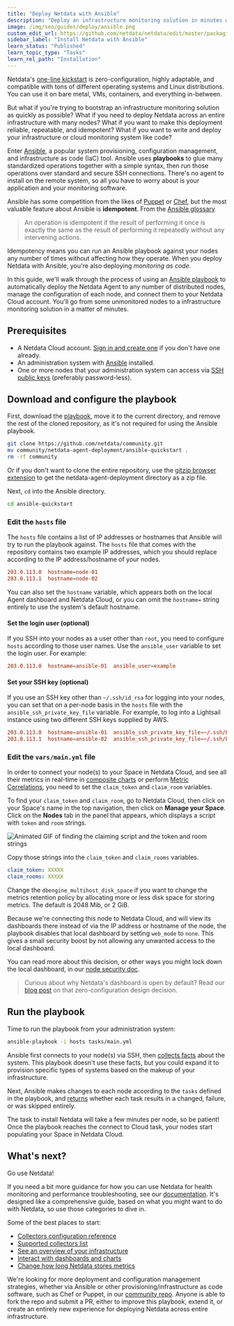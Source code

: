```yaml
---
title: "Deploy Netdata with Ansible"
description: "Deploy an infrastructure monitoring solution in minutes with the Netdata Agent and Ansible. Use and customize a simple playbook for monitoring as code."
image: /img/seo/guides/deploy/ansible.png
custom_edit_url: https://github.com/netdata/netdata/edit/master/packaging/installer/methods/ansible.md
sidebar_label: "Install Netdata with Ansible"
learn_status: "Published"
learn_topic_type: "Tasks"
learn_rel_path: "Installation"
---
```



Netdata's [one-line kickstart](/docs/nightly/getting-started/install-netdata#install-on-linux-with-one-line-installer) is zero-configuration, highly adaptable, and compatible with tons
of different operating systems and Linux distributions. You can use it on bare metal, VMs, containers, and everything
in-between.

But what if you're trying to bootstrap an infrastructure monitoring solution as quickly as possible? What if you need to
deploy Netdata across an entire infrastructure with many nodes? What if you want to make this deployment reliable,
repeatable, and idempotent? What if you want to write and deploy your infrastructure or cloud monitoring system like
code?

Enter [Ansible](https://ansible.com), a popular system provisioning, configuration management, and infrastructure as
code (IaC) tool. Ansible uses **playbooks** to glue many standardized operations together with a simple syntax, then run
those operations over standard and secure SSH connections. There's no agent to install on the remote system, so all you
have to worry about is your application and your monitoring software. 

Ansible has some competition from the likes of [Puppet](https://puppet.com/) or [Chef](https://www.chef.io/), but the
most valuable feature about Ansible is **idempotent**. From the [Ansible
glossary](https://docs.ansible.com/ansible/latest/reference_appendices/glossary.html)

> An operation is idempotent if the result of performing it once is exactly the same as the result of performing it
> repeatedly without any intervening actions.

Idempotency means you can run an Ansible playbook against your nodes any number of times without affecting how they
operate. When you deploy Netdata with Ansible, you're also deploying _monitoring as code_.

In this guide, we'll walk through the process of using an [Ansible
playbook](https://github.com/netdata/community/tree/main/configuration-management/ansible-quickstart/) to automatically
deploy the Netdata Agent to any number of distributed nodes, manage the configuration of each node, and connect them to
your Netdata Cloud account. You'll go from some unmonitored nodes to a infrastructure monitoring solution in a matter of
minutes.

## Prerequisites

-   A Netdata Cloud account. [Sign in and create one](https://app.netdata.cloud) if you don't have one already.
-   An administration system with [Ansible](https://www.ansible.com/) installed.
-   One or more nodes that your administration system can access via [SSH public
    keys](https://git-scm.com/book/en/v2/Git-on-the-Server-Generating-Your-SSH-Public-Key) (preferably password-less).

## Download and configure the playbook

First, download the
[playbook](https://github.com/netdata/community/tree/main/netdata-agent-deployment/ansible-quickstart), move it to the
current directory, and remove the rest of the cloned repository, as it's not required for using the Ansible playbook.

```bash
git clone https://github.com/netdata/community.git
mv community/netdata-agent-deployment/ansible-quickstart .
rm -rf community
```

Or if you don't want to clone the entire repository, use the [gitzip browser extension](https://gitzip.org/) to get the netdata-agent-deployment directory as a zip file.

Next, `cd` into the Ansible directory.

```bash
cd ansible-quickstart
```

### Edit the `hosts` file

The `hosts` file contains a list of IP addresses or hostnames that Ansible will try to run the playbook against. The
`hosts` file that comes with the repository contains two example IP addresses, which you should replace according to the
IP address/hostname of your nodes. 

```conf
203.0.113.0  hostname=node-01
203.0.113.1  hostname=node-02 
```

You can also set the `hostname` variable, which appears both on the local Agent dashboard and Netdata Cloud, or you can
omit the `hostname=` string entirely to use the system's default hostname.

#### Set the login user (optional)

If you SSH into your nodes as a user other than `root`, you need to configure `hosts` according to those user names. Use
the `ansible_user` variable to set the login user. For example:

```conf
203.0.113.0  hostname=ansible-01  ansible_user=example
```

#### Set your SSH key (optional)

If you use an SSH key other than `~/.ssh/id_rsa` for logging into your nodes, you can set that on a per-node basis in
the `hosts` file with the `ansible_ssh_private_key_file` variable. For example, to log into a Lightsail instance using
two different SSH keys supplied by AWS.

```conf
203.0.113.0  hostname=ansible-01  ansible_ssh_private_key_file=~/.ssh/LightsailDefaultKey-us-west-2.pem
203.0.113.1  hostname=ansible-02  ansible_ssh_private_key_file=~/.ssh/LightsailDefaultKey-us-east-1.pem
```

### Edit the `vars/main.yml` file

In order to connect your node(s) to your Space in Netdata Cloud, and see all their metrics in real-time in [composite
charts](/docs/nightly/operations/netdata-cloud-visualizations/see-an-overview-of-your-infrastructure) or perform [Metric
Correlations](/docs/nightly/operations/metric-correlations), you need to set the `claim_token`
and `claim_room` variables.

To find your `claim_token` and `claim_room`, go to Netdata Cloud, then click on your Space's name in the top navigation,
then click on **Manage your Space**. Click on the **Nodes** tab in the panel that appears, which displays a script with
`token` and `room` strings. 

![Animated GIF of finding the claiming script and the token and room
strings](https://user-images.githubusercontent.com/1153921/98740235-f4c3ac00-2367-11eb-8ffd-e9ab0f04c463.gif)

Copy those strings into the `claim_token` and `claim_rooms` variables.

```yml
claim_token: XXXXX
claim_rooms: XXXXX
```

Change the `dbengine_multihost_disk_space` if you want to change the metrics retention policy by allocating more or less
disk space for storing metrics. The default is 2048 Mib, or 2 GiB. 

Because we're connecting this node to Netdata Cloud, and will view its dashboards there instead of via the IP address or
hostname of the node, the playbook disables that local dashboard by setting `web_mode` to `none`. This gives a small
security boost by not allowing any unwanted access to the local dashboard.

You can read more about this decision, or other ways you might lock down the local dashboard, in our [node security
doc](/docs/nightly/setup/secure-your-nodes).

> Curious about why Netdata's dashboard is open by default? Read our [blog
> post](https://www.netdata.cloud/blog/netdata-agent-dashboard/) on that zero-configuration design decision.

## Run the playbook

Time to run the playbook from your administration system:

```bash
ansible-playbook -i hosts tasks/main.yml
```

Ansible first connects to your node(s) via SSH, then [collects
facts](https://docs.ansible.com/ansible/latest/user_guide/playbooks_vars_facts.html#ansible-facts) about the system.
This playbook doesn't use these facts, but you could expand it to provision specific types of systems based on the
makeup of your infrastructure.

Next, Ansible makes changes to each node according to the `tasks` defined in the playbook, and
[returns](https://docs.ansible.com/ansible/latest/reference_appendices/common_return_values.html#changed) whether each
task results in a changed, failure, or was skipped entirely.

The task to install Netdata will take a few minutes per node, so be patient! Once the playbook reaches the connect to Cloud
task, your nodes start populating your Space in Netdata Cloud.

## What's next?

Go use Netdata!

If you need a bit more guidance for how you can use Netdata for health monitoring and performance troubleshooting, see
our [documentation](https://learn.netdata.cloud/docs). It's designed like a comprehensive guide, based on what you might
want to do with Netdata, so use those categories to dive in.

Some of the best places to start:

-   [Collectors configuration reference](/docs/nightly/concepts/collectors-ref)
-   [Supported collectors list](/docs/nightly/integrations/monitor)
-   [See an overview of your infrastructure](/docs/nightly/operations/netdata-cloud-visualizations/see-an-overview-of-your-infrastructure)
-   [Interact with dashboards and charts](/docs/nightly/operations/netdata-cloud-visualizations/interact-with-dashboards-and-charts)
-   [Change how long Netdata stores metrics](/docs/nightly/setup/change-how-long-netdata-stores-metrics)

We're looking for more deployment and configuration management strategies, whether via Ansible or other
provisioning/infrastructure as code software, such as Chef or Puppet, in our [community
repo](https://github.com/netdata/community). Anyone is able to fork the repo and submit a PR, either to improve this
playbook, extend it, or create an entirely new experience for deploying Netdata across entire infrastructure.


